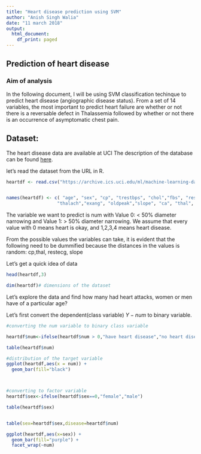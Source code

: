 ```yaml
---
title: "Heart disease prediction using SVM"
author: "Anish Singh Walia"
date: "11 march 2018"
output:
  html_document:
    df_print: paged
---
```



## Prediction of heart disease

### Aim of analysis

In the following document, I will be using SVM classification techinque to predict heart disease (angiographic disease status). From a set of 14 variables, the most important to predict heart failure are whether or not there is a reversable defect in Thalassemia followed by whether or not there is an occurrence of asymptomatic chest pain.


## Dataset:


The heart disease data are available at UCI The description of the database can be found [here](https://archive.ics.uci.edu/ml/machine-learning-databases/heart-disease/).



let's read the dataset from the URL in R.

```r

heartdf <- read.csv("https://archive.ics.uci.edu/ml/machine-learning-databases/heart-disease/processed.cleveland.data",header=FALSE,sep=",",na.strings = '?')


names(heartdf) <- c( "age", "sex", "cp", "trestbps", "chol","fbs", "restecg",
                   "thalach","exang", "oldpeak","slope", "ca", "thal", "num")

```

The variable we want to predict is num with Value 0: < 50% diameter narrowing and Value 1: > 50% diameter narrowing. We assume that every value with 0 means heart is okay, and 1,2,3,4 means heart disease.

From the possible values the variables can take, it is evident that the following need to be dummified because the distances in the values is random: cp,thal, restecg, slope

Let's get a quick idea of data


```r

head(heartdf,3)

dim(heartdf)# dimensions of the dataset

```


Let's explore the data and find how many had heart attacks, women or men have of a particular age?

Let's first convert the dependent(class variable) $Y-num$ to binary variable.  


```r
#converting the num variable to binary class variable 

heartdf$num<-ifelse(heartdf$num > 0,"have heart disease","no heart disease")

table(heartdf$num)

#distribution of the target variable
ggplot(heartdf,aes(x = num)) +
  geom_bar(fill="black")



#converting to factor variable
heartdf$sex<-ifelse(heartdf$sex==0,"female","male")

table(heartdf$sex)


table(sex=heartdf$sex,disease=heartdf$num)

ggplot(heartdf,aes(x=sex)) +
  geom_bar(fill="purple") +
  facet_wrap(~num)


```


